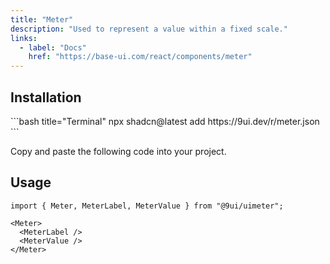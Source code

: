 ```yaml
---
title: "Meter"
description: "Used to represent a value within a fixed scale."
links:
  - label: "Docs"
    href: "https://base-ui.com/react/components/meter"
---
```


<Preview name="meter-demo" />

## Installation

<Installation>
<div>
```bash title="Terminal"
npx shadcn@latest add https://9ui.dev/r/meter.json
```
</div>

<Steps>

<Step>Copy and paste the following code into your project.</Step>

<Source name="meter" />

</Steps>
</Installation>

## Usage

```tsx title="Imports"
import { Meter, MeterLabel, MeterValue } from "@9ui/uimeter";
```

```tsx title="Anatomy"
<Meter>
  <MeterLabel />
  <MeterValue />
</Meter>
```
